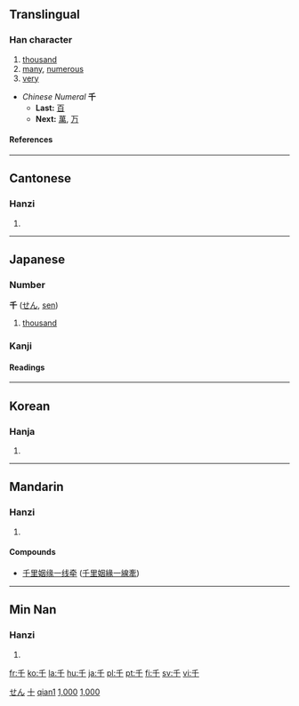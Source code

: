 {{see|仟}}

==Translingual==
{{Han stroke|[[Image:千-order.gif]]}}
{{Han stroke|[[Image:千-bw.png|160px]]}}
===Han character===
{{Han char|rn=24|rad=十|as=01|sn=3|four=2040<sub>0</sub>|canj=竹十 (HJ)}}
# [[thousand]]
# [[many]], [[numerous]]
# [[very]]


*''Chinese Numeral'' '''千'''
**'''Last:''' [[百]]
**'''Next:''' [[萬]], [[万]]
====References====
{{Han ref|kx=0155.190|dkj=02697|dj=0351.020|hdz=10059.010|uh=5343|ud=21315|bh=A464|bd=42084}}
----

==Cantonese==
===Hanzi===
{{yue-hanzi|jyut=|y=[[chin1]]}}
# {{defn|Cantonese}}
----
==Japanese==
[[Category:1000 Japanese basic words|せん]]
===Number===
'''千''' ([[せん]], [[sen]])
# [[thousand]]
===Kanji===
{{ja-kanji|grade=1|rs=十01}}
====Readings====
{{ja-readings|on=[[せん]] ([[sen]])|kun=[[ち]] ([[chi]])}}
----
==Korean==
===Hanja===
{{ko-hanja|hangeul=천|eumhun=일천|rv=cheon|mr=ch'ŏn}}
# {{defn|Korean}}





[[Category:zh-tw:Numbers|十]]
[[Category:zh-cn:Numbers|qian1]]


[[Category:Japanese numbers|1,000]]


[[Category:Korean numbers|1,000]]
----
==Mandarin==
===Hanzi===
{{cmn-hanzi|pin=[[qiān]] ([[qian1]])|wg=[[ch'ien1|ch'ien<sup>1</sup>]]}}
# {{defn|Mandarin}}

====Compounds====
{{top2}}
*[[千里姻缘一线牵]] ([[千里姻緣一線牽]])
{{mid2}}
{{bottom}}
----
==Min Nan==
===Hanzi===
{{nan-hanzi|poj=chheng (chheng<sup>1</sup>), chhian (chhian<sup>1</sup>)}}
# {{defn|Min Nan}}

[[fr:千]]
[[ko:千]]
[[la:千]]
[[hu:千]]
[[ja:千]]
[[pl:千]]
[[pt:千]]
[[fi:千]]
[[sv:千]]
[[vi:千]]